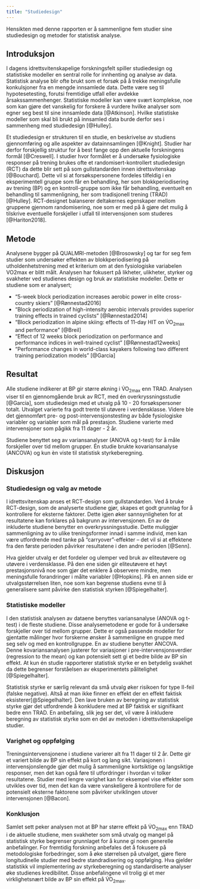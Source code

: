 ```yaml
---
title: "Studiedesign"
---
```




Hensikten med denne rapporten er å sammenligne fem studier sine studiedesign og metoder for statistisk analyse. 

## Introduksjon

I dagens idrettsvitenskapelige forskningsfelt spiller studiedesign og statistiske modeller en sentral rolle for innhenting og analyse av data. Statistisk analyse blir ofte brukt som et forsøk på å trekke meningsfulle konkulsjoner fra en mengde innsamlede data. Dette være seg til hypotesetesting, forutsi fremtidige utfall eller avdekke årsakssammenhenger. Statistiske modeller kan være svært komplekse, noe som kan gjøre det vanskelig for forskere å vurdere hvilke analyser som egner seg best til sine innsamlede data [@Atkinson]. Hvilke statistiske modeller som skal bli brukt på innsamled data burde derfor ses i sammenheng med studiedesign [@Hulley]. 

Et studiedesign er strukturen til en studie, en beskrivelse av studiens gjennomføring og alle aspekter av datainnsamlingen [@Knight]. Studier har derfor forskjellig struktur for å best fange opp den aktuelle forskningens formål [@Creswell]. I studier hvor formålet er å undersøke fysiologiske responser på trening brukes ofte et randomisert-kontrollert studiedesign (RCT) da dette blir sett på som gullstandarden innen idrettsvitenskap [@Bouchard]. Dette vil si at forsøkspersonene fordeles tilfeldig i en eksperimentell gruppe som får en behandling, her som blokkperiodisering av trening (BP) og en kontroll-gruppe som ikke får behandling, eventuelt en behandling til sammenligning, her som tradisjonell trening (TRAD) [@Hulley]. RCT-designet balanserer deltakernes egenskaper  mellom gruppene gjennom randomisering, noe som er med på å gjøre det mulig å tilskrive eventuelle forskjeller i utfall til intervensjonen som studeres [@Hariton2018].         


## Metode

Analysene bygger på QUALMRI-metoden [@Brosowsky] og tar for seg fem studier som undersøker effekten av blokkperiodisering på utholdenhetstrening med et kriterium om at den fysiologiske variabelen VO2max er blitt målt. Analysen har fokusert på likheter, ulikheter, styrker og svakheter ved studienes design og bruk av statistiske modeller.
Dette er studiene som er analysert;

- "5-week block periodization increases aerobic power in elite cross-country skiers" [@Rønnestad2016]
- "Block periodization of high-intensity aerobic intervals provides superior training effects in trained cyclists" [@Rønnestad2014]
- "Block periodization in alpine skiing: effects of 11-day HIT on V&#775;O<sub>2max</sub> and performance" [@Breil]
- "Effect of 12 weeks block periodization on performance and performance indices in well-trained cyclist" [@Rønnestad12weeks]
- "Performance changes in world-class kayakers following two different training periodization models" [@Garcia]

 

## Resultat

Alle studiene indikerer at BP gir større økning i V&#775;O<sub>2max</sub> enn TRAD. Analysen viser til en gjennomgående bruk av RCT, med én overkryssningsstudie [@Garcia], som studiedesign med et utvalg på 10 - 20 forsøkspersoner totalt. Utvalget varierte fra godt trente til utøvere i verdensklasse. Videre ble det gjennomført pre- og post-intervensjonstesting av både fysiologiske variabler og variabler som mål på prestasjon. Studiene varierte med intervensjoner som pågikk fra 11 dager - 2 år. 

Studiene benyttet seg av variansanalyser (ANOVA og t-test) for å måle forskjeller over tid mellom grupper. Én studie brukte kovariansanalyse (ANCOVA) og kun èn viste til statistisk styrkeberegning.   

## Diskusjon

### Studiedesign og valg av metode
I idrettsvitenskap anses et RCT-design som gullstandarden. Ved å bruke RCT-design, som de analyserte studiene gjør, skapes et godt grunnlag for å kontrollere for eksterne faktorer. Dette igjen øker sannsynligheten for at resultatene kan forklares på bakgrunn av intervensjonen. En av de inkluderte studiene benytter en overkryssningsstudie. Dette muliggjør sammenligning av to ulike treningsformer innad i samme individ, men kan være utfordrende med tanke på "carryover"-effekter  – det vil si at effektene fra den første perioden påvirker resultatene i den andre perioden [@Senn].

Hva gjelder utvalg er det fordeler og ulemper ved bruk av eliteutøvere og utøvere i verdensklasse. På den ene siden gir eliteutøvere et høyt prestasjonsnivå noe som gjør det enklere å observere mindre, men meningsfulle forandringer i målte variabler [@Hopkins]. På en annen side er utvalgsstørrelsen liten, noe som kan begrense studiens evne til å generalisere samt påvirke den statistisk styrken [@Spiegelhalter].

### Statistiske modeller
I den statistisk analysen av dataene benyttes variansanalyse (ANOVA og t-test) i de fleste studiene. Disse analysemetodene er gode for å undersøke forskjeller over tid mellom grupper. Dette er også passende modeller for gjentatte målinger hvor forskerne ønsker å sammenligne en gruppe med seg selv og med en kontrollgruppe. En av studiene benytter ANCOVA. Denne kovariansanalysen justerer for variasjoner i pre-intervensjonsverdier (regression to the mean) og kan potensielt sett gi et bedre bilde av BP sin effekt. At kun én studie rapporterer statistisk styrke er en betydelig svakhet da dette begrenser forståelsen av eksperimentets pålitelighet [@Spiegelhalter].

Statistisk styrke er særlig relevant da små utvalg øker risikoen for type II-feil (falske negative). Altså at man ikke finner en effekt der en effekt faktisk eksisterer[@Spiegelhalter].  Den lave bruken av beregning av statistisk styrke gjør det utfordrende å konkludere med at BP faktisk er signifikant bedre enn TRAD. En anbefaling, slik jeg ser det, vil være å inkludere beregning av statistisk styrke som en del av metoden i idrettsvitenskapelige studier. 

### Varighet og oppfølging
Treningsintervensjonene i studiene varierer alt fra 11 dager til 2 år. Dette gir et variert bilde av BP sin effekt på kort og lang sikt. Variasjonen i intervensjonslengde gjør det mulig å sammenligne kortsiktige og langsiktige responser, men det kan også føre til utfordringer i hvordan vi tolker resultatene. Studier med lengre varighet kan for eksempel vise effekter som utvikles over tid, men det kan da være vanskeligere å kontrollere for de potensielt eksterne faktorene som påvirker utviklingen utover intervensjonen [@Bacon].

### Konklusjon
Samlet sett peker analysen mot at BP har større effekt på V&#775;O<sub>2max</sub> enn TRAD i de aktuelle studiene, men svakheter som små utvalg og mangel på statistisk styrke begrenser grunnlaget for å kunne gi noen generelle anbefalinger. For fremtidig forskning anbefales det å fokusere på metodologiske forbedringer, som å øke størrelsen på utvalget, gjøre flere longitudinelle studier med bedre standradisering og oppfølging. Hva gjelder statistikk vil implementering av styrkeberegning og standardiserte analyser øke studienes kredibilitet. Disse anbefalingene vil trolig gi et mer virklighetsnært bilde av BP sin effekt på V&#775;O<sub>2max</sub>.






